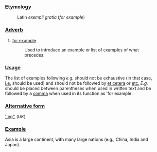 ===Etymology===
:Latin ''exempli gratia'' (''for example'')

===[[Adverb]]===
#[[for example]]
#:Used to introduce an example or list of examples of what precedes.

===[[Usage]]===
The list of examples following ''e.g.'' should not be exhaustive (in that case, [[i.e.]] should be used) and should not be followed by [[et cetera]] or [[et cetera|etc.]]  ''E.g.'' should be placed between parentheses when used in written text and be followed by a [[comma]] when used in its function as 'for example'. 

===[[Alternative form]]===
[[''eg'']] (''UK'')

===[[Example]]===
Asia is a large continent, with many large nations (e.g., China, India and Japan).
